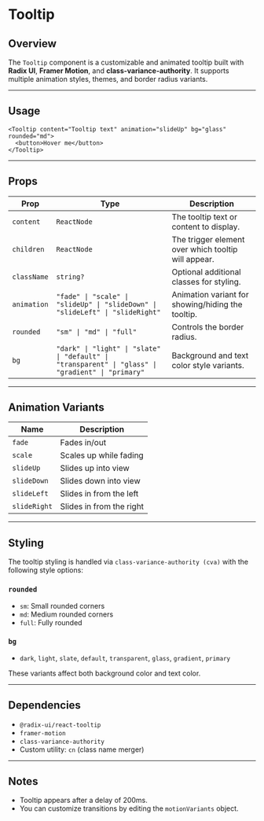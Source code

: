 
<MDXLayout />

# Tooltip

## Overview

The `Tooltip` component is a customizable and animated tooltip built with **Radix UI**, **Framer Motion**, and **class-variance-authority**. It supports multiple animation styles, themes, and border radius variants.

---

## Usage

```tsx
<Tooltip content="Tooltip text" animation="slideUp" bg="glass" rounded="md">
  <button>Hover me</button>
</Tooltip>
```

---

## Props

| Prop       | Type                        | Description                                                                 |
|------------|-----------------------------|-----------------------------------------------------------------------------|
| `content`  | `ReactNode`                 | The tooltip text or content to display.                                    |
| `children` | `ReactNode`                 | The trigger element over which tooltip will appear.                         |
| `className`| `string?`                   | Optional additional classes for styling.                                   |
| `animation`| `"fade" \| "scale" \| "slideUp" \| "slideDown" \| "slideLeft" \| "slideRight"` | Animation variant for showing/hiding the tooltip. |
| `rounded`  | `"sm" \| "md" \| "full"`  | Controls the border radius.                                                |
| `bg`       | `"dark" \| "light" \| "slate" \| "default" \| "transparent" \| "glass" \| "gradient" \| "primary"` | Background and text color style variants. |

---

## Animation Variants

| Name        | Description                                |
|-------------|--------------------------------------------|
| `fade`      | Fades in/out                               |
| `scale`     | Scales up while fading                     |
| `slideUp`   | Slides up into view                        |
| `slideDown` | Slides down into view                      |
| `slideLeft` | Slides in from the left                    |
| `slideRight`| Slides in from the right                   |

---

## Styling

The tooltip styling is handled via `class-variance-authority (cva)` with the following style options:

### `rounded`

- `sm`: Small rounded corners
- `md`: Medium rounded corners
- `full`: Fully rounded

### `bg`

- `dark`, `light`, `slate`, `default`, `transparent`, `glass`, `gradient`, `primary`

These variants affect both background color and text color.

---

## Dependencies

- `@radix-ui/react-tooltip`
- `framer-motion`
- `class-variance-authority`
- Custom utility: `cn` (class name merger)

---

## Notes

- Tooltip appears after a delay of 200ms.
- You can customize transitions by editing the `motionVariants` object.